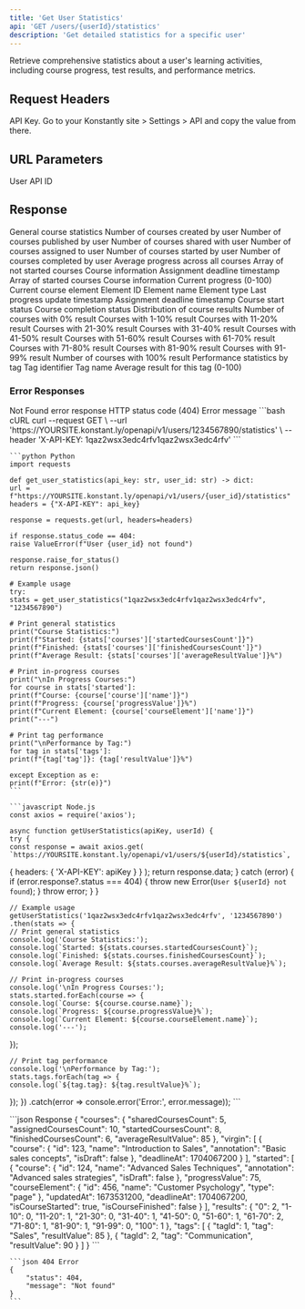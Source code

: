 ```yaml
---
title: 'Get User Statistics'
api: 'GET /users/{userId}/statistics'
description: 'Get detailed statistics for a specific user'
---
```


Retrieve comprehensive statistics about a user's learning activities, including course progress, test results, and performance metrics.

## Request Headers

<ParamField header="X-API-KEY" type="string" required>
    API Key. Go to your Konstantly site > Settings > API and copy the value from there.
</ParamField>

## URL Parameters

<ParamField path="userId" type="string" required>
    User API ID
</ParamField>

## Response

<ResponseField name="courses" type="object" required>
    General course statistics
    <Expandable title="Course statistics properties">
        <ResponseField name="createdCoursesCount" type="integer" required>Number of courses created by user</ResponseField>
        <ResponseField name="publishedCoursesCount" type="integer" required>Number of courses published by user</ResponseField>
        <ResponseField name="sharedCoursesCount" type="integer" required>Number of courses shared with user</ResponseField>
        <ResponseField name="assignedCoursesCount" type="integer" required>Number of courses assigned to user</ResponseField>
        <ResponseField name="startedCoursesCount" type="integer" required>Number of courses started by user</ResponseField>
        <ResponseField name="finishedCoursesCount" type="integer" required>Number of courses completed by user</ResponseField>
        <ResponseField name="averageResultValue" type="integer" required>Average progress across all courses</ResponseField>
    </Expandable>
</ResponseField>

<ResponseField name="virgin" type="array" required>
    Array of not started courses
    <Expandable title="Course item properties">
        <ResponseField name="course" type="object" required>Course information</ResponseField>
        <ResponseField name="deadlineAt" type="integer" required>Assignment deadline timestamp</ResponseField>
    </Expandable>
</ResponseField>

<ResponseField name="started" type="array" required>
    Array of started courses
    <Expandable title="Started course properties">
        <ResponseField name="course" type="object" required>Course information</ResponseField>
        <ResponseField name="progressValue" type="integer" required>Current progress (0-100)</ResponseField>
        <ResponseField name="courseElement" type="object" required>
            Current course element
            <Expandable title="Element properties">
                <ResponseField name="id" type="integer" required>Element ID</ResponseField>
                <ResponseField name="name" type="string" required>Element name</ResponseField>
                <ResponseField name="type" type="string" required>Element type</ResponseField>
            </Expandable>
        </ResponseField>
        <ResponseField name="updatedAt" type="integer" required>Last progress update timestamp</ResponseField>
        <ResponseField name="deadlineAt" type="integer" required>Assignment deadline timestamp</ResponseField>
        <ResponseField name="isCourseStarted" type="boolean" required>Course start status</ResponseField>
        <ResponseField name="isCourseFinished" type="boolean" required>Course completion status</ResponseField>
    </Expandable>
</ResponseField>

<ResponseField name="results" type="object" required>
    Distribution of course results
    <Expandable title="Results properties">
        <ResponseField name="0" type="integer">Number of courses with 0% result</ResponseField>
        <ResponseField name="1-10" type="integer">Courses with 1-10% result</ResponseField>
        <ResponseField name="11-20" type="integer">Courses with 11-20% result</ResponseField>
        <ResponseField name="21-30" type="integer">Courses with 21-30% result</ResponseField>
        <ResponseField name="31-40" type="integer">Courses with 31-40% result</ResponseField>
        <ResponseField name="41-50" type="integer">Courses with 41-50% result</ResponseField>
        <ResponseField name="51-60" type="integer">Courses with 51-60% result</ResponseField>
        <ResponseField name="61-70" type="integer">Courses with 61-70% result</ResponseField>
        <ResponseField name="71-80" type="integer">Courses with 71-80% result</ResponseField>
        <ResponseField name="81-90" type="integer">Courses with 81-90% result</ResponseField>
        <ResponseField name="91-99" type="integer">Courses with 91-99% result</ResponseField>
        <ResponseField name="100" type="integer">Number of courses with 100% result</ResponseField>
    </Expandable>
</ResponseField>

<ResponseField name="tags" type="array" required>
    Performance statistics by tag
    <Expandable title="Tag statistics properties">
        <ResponseField name="tagId" type="integer" required>Tag identifier</ResponseField>
        <ResponseField name="tag" type="string" required>Tag name</ResponseField>
        <ResponseField name="resultValue" type="integer" required>Average result for this tag (0-100)</ResponseField>
    </Expandable>
</ResponseField>

### Error Responses

<ResponseField name="404" type="object">
    Not Found error response
    <Expandable title="Error object properties">
        <ResponseField name="status" type="integer" required>HTTP status code (404)</ResponseField>
        <ResponseField name="message" type="string" required>Error message</ResponseField>
    </Expandable>
</ResponseField>

<RequestExample>
    ```bash cURL
    curl --request GET \
    --url 'https://YOURSITE.konstant.ly/openapi/v1/users/1234567890/statistics' \
    --header 'X-API-KEY: 1qaz2wsx3edc4rfv1qaz2wsx3edc4rfv'
    ```

    ```python Python
    import requests

    def get_user_statistics(api_key: str, user_id: str) -> dict:
    url = f"https://YOURSITE.konstant.ly/openapi/v1/users/{user_id}/statistics"
    headers = {"X-API-KEY": api_key}

    response = requests.get(url, headers=headers)

    if response.status_code == 404:
    raise ValueError(f"User {user_id} not found")

    response.raise_for_status()
    return response.json()

    # Example usage
    try:
    stats = get_user_statistics("1qaz2wsx3edc4rfv1qaz2wsx3edc4rfv", "1234567890")

    # Print general statistics
    print("Course Statistics:")
    print(f"Started: {stats['courses']['startedCoursesCount']}")
    print(f"Finished: {stats['courses']['finishedCoursesCount']}")
    print(f"Average Result: {stats['courses']['averageResultValue']}%")

    # Print in-progress courses
    print("\nIn Progress Courses:")
    for course in stats['started']:
    print(f"Course: {course['course']['name']}")
    print(f"Progress: {course['progressValue']}%")
    print(f"Current Element: {course['courseElement']['name']}")
    print("---")

    # Print tag performance
    print("\nPerformance by Tag:")
    for tag in stats['tags']:
    print(f"{tag['tag']}: {tag['resultValue']}%")

    except Exception as e:
    print(f"Error: {str(e)}")
    ```

    ```javascript Node.js
    const axios = require('axios');

    async function getUserStatistics(apiKey, userId) {
    try {
    const response = await axios.get(
    `https://YOURSITE.konstant.ly/openapi/v1/users/${userId}/statistics`,
{
    headers: {
    'X-API-KEY': apiKey
}
}
    );
    return response.data;
} catch (error) {
    if (error.response?.status === 404) {
    throw new Error(`User ${userId} not found`);
}
    throw error;
}
}

    // Example usage
    getUserStatistics('1qaz2wsx3edc4rfv1qaz2wsx3edc4rfv', '1234567890')
    .then(stats => {
    // Print general statistics
    console.log('Course Statistics:');
    console.log(`Started: ${stats.courses.startedCoursesCount}`);
    console.log(`Finished: ${stats.courses.finishedCoursesCount}`);
    console.log(`Average Result: ${stats.courses.averageResultValue}%`);

    // Print in-progress courses
    console.log('\nIn Progress Courses:');
    stats.started.forEach(course => {
    console.log(`Course: ${course.course.name}`);
    console.log(`Progress: ${course.progressValue}%`);
    console.log(`Current Element: ${course.courseElement.name}`);
    console.log('---');
});

    // Print tag performance
    console.log('\nPerformance by Tag:');
    stats.tags.forEach(tag => {
    console.log(`${tag.tag}: ${tag.resultValue}%`);
});
})
    .catch(error => console.error('Error:', error.message));
    ```
</RequestExample>

<ResponseExample>
    ```json Response
    {
        "courses": {
        "sharedCoursesCount": 5,
        "assignedCoursesCount": 10,
        "startedCoursesCount": 8,
        "finishedCoursesCount": 6,
        "averageResultValue": 85
    },
        "virgin": [
    {
        "course": {
        "id": 123,
        "name": "Introduction to Sales",
        "annotation": "Basic sales concepts",
        "isDraft": false
    },
        "deadlineAt": 1704067200
    }
        ],
        "started": [
    {
        "course": {
        "id": 124,
        "name": "Advanced Sales Techniques",
        "annotation": "Advanced sales strategies",
        "isDraft": false
    },
        "progressValue": 75,
        "courseElement": {
        "id": 456,
        "name": "Customer Psychology",
        "type": "page"
    },
        "updatedAt": 1673531200,
        "deadlineAt": 1704067200,
        "isCourseStarted": true,
        "isCourseFinished": false
    }
        ],
        "results": {
        "0": 2,
        "1-10": 0,
        "11-20": 1,
        "21-30": 0,
        "31-40": 1,
        "41-50": 0,
        "51-60": 1,
        "61-70": 2,
        "71-80": 1,
        "81-90": 1,
        "91-99": 0,
        "100": 1
    },
        "tags": [
    {
        "tagId": 1,
        "tag": "Sales",
        "resultValue": 85
    },
    {
        "tagId": 2,
        "tag": "Communication",
        "resultValue": 90
    }
        ]
    }
    ```

    ```json 404 Error
    {
        "status": 404,
        "message": "Not found"
    }
    ```
</ResponseExample>